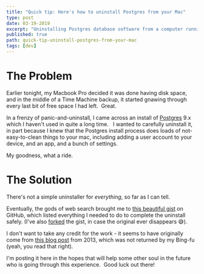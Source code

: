```yaml
---
title: "Quick tip: Here's how to uninstall Postgres from your Mac"
type: post
date: 03-19-2019
excerpt: "Uninstalling Postgres database software from a computer running MacOS isn't super straightforward - this is what I found helpful."
published: true
path: quick-tip-uninstall-postgres-from-your-mac
tags: [dev]
---
```


# The Problem

Earlier tonight, my Macbook Pro decided it was done having disk space, and in the middle of a Time Machine backup, it started gnawing through every last bit of free space I had left.  Great.

In a frenzy of panic-and-uninstall, I came across an install of [Postgres](https://www.postgresql.org/) 9.x which I haven't used in quite a long time.   I wanted to carefully uninstall it, in part because I knew that the Postgres install process does loads of not-easy-to-clean things to your mac, including adding a user account to your device, and an app, and a bunch of settings.

My goodness, what a ride.

# The Solution

There's not a simple uninstaller for _everything_, so far as I can tell.

Eventually, the gods of web search brought me to [this beautiful gist](https://gist.github.com/Atlas7/b1a40a2ffd85728b33e7) on GitHub, which listed everything I needed to do to complete the uninstall safely. (I've also [forked](https://gist.github.com/mbifulco/1e44a2e9b7e3bd784f01ef5a138da829) the gist, in case the original ever disappears 😅).

I don't want to take any credit for the work - it seems to have originally come from [this blog post](https://hzchirs-blog.logdown.com/posts/142678-how-completely-uninstall-postgresql-9x-on-mac-osx) from 2013, which was not returned by my Bing-fu (yeah, you read that right).  

I'm posting it here in the hopes that will help some other soul in the future who is going through this experience.  Good luck out there!
